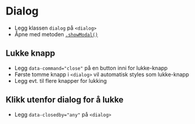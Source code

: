 
<Meta of={stories} />

# Dialog

- Legg klassen `dialog` på `<dialog>`
- Åpne med metoden [`.showModal()`](https://developer.mozilla.org/en-US/docs/Web/API/HTMLDialogElement/showModal)

<Canvas of={stories.Default} />

## Lukke knapp
- Legg `data-command="close"` på en button inni for lukke-knapp
- Første tomme knapp i `<dialog>` vil automatisk styles som lukke-knapp
- Legg evt. til flere knapper for lukking
<Canvas of={stories.WithClose} />

## Klikk utenfor dialog for å lukke
- Legg `data-closedby="any"` på `<dialog>`
<Canvas of={stories.WithBackdropClose} />